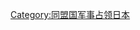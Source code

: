 {{Commonscat|1950 in Japan}}
{{Year in country category|1|9|5|0|日本|亞洲||}}
[[Category:同盟国军事占领日本|Category:同盟国军事占领日本]]